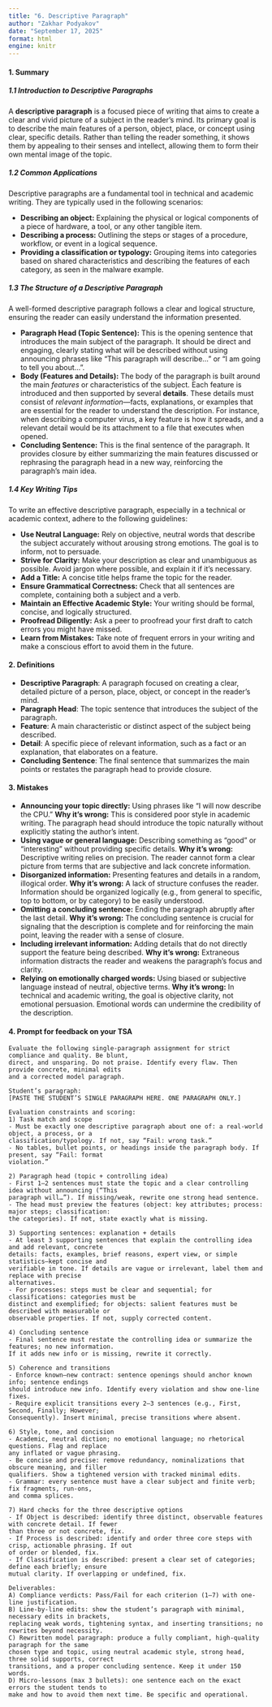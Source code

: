 ```yaml
---
title: "6. Descriptive Paragraph"
author: "Zakhar Podyakov"
date: "September 17, 2025"
format: html
engine: knitr
---
```


#### **1. Summary**

##### **1.1 Introduction to Descriptive Paragraphs**
A **descriptive paragraph** is a focused piece of writing that aims to create a clear and vivid picture of a subject in the reader's mind. Its primary goal is to describe the main features of a person, object, place, or concept using clear, specific details. Rather than telling the reader something, it shows them by appealing to their senses and intellect, allowing them to form their own mental image of the topic.

##### **1.2 Common Applications**
Descriptive paragraphs are a fundamental tool in technical and academic writing. They are typically used in the following scenarios:

*   **Describing an object:** Explaining the physical or logical components of a piece of hardware, a tool, or any other tangible item.
*   **Describing a process:** Outlining the steps or stages of a procedure, workflow, or event in a logical sequence.
*   **Providing a classification or typology:** Grouping items into categories based on shared characteristics and describing the features of each category, as seen in the malware example.

##### **1.3 The Structure of a Descriptive Paragraph**
A well-formed descriptive paragraph follows a clear and logical structure, ensuring the reader can easily understand the information presented.
<!-- DIAGRAM HERE -->

*   **Paragraph Head (Topic Sentence):** This is the opening sentence that introduces the main subject of the paragraph. It should be direct and engaging, clearly stating what will be described without using announcing phrases like "This paragraph will describe..." or "I am going to tell you about...".
*   **Body (Features and Details):** The body of the paragraph is built around the main *features* or characteristics of the subject. Each feature is introduced and then supported by several **details**. These details must consist of *relevant information*—facts, explanations, or examples that are essential for the reader to understand the description. For instance, when describing a computer virus, a key feature is how it spreads, and a relevant detail would be its attachment to a file that executes when opened.
*   **Concluding Sentence:** This is the final sentence of the paragraph. It provides closure by either summarizing the main features discussed or rephrasing the paragraph head in a new way, reinforcing the paragraph's main idea.

##### **1.4 Key Writing Tips**
To write an effective descriptive paragraph, especially in a technical or academic context, adhere to the following guidelines:

*   **Use Neutral Language:** Rely on objective, neutral words that describe the subject accurately without arousing strong emotions. The goal is to inform, not to persuade.
*   **Strive for Clarity:** Make your description as clear and unambiguous as possible. Avoid jargon where possible, and explain it if it's necessary.
*   **Add a Title:** A concise title helps frame the topic for the reader.
*   **Ensure Grammatical Correctness:** Check that all sentences are complete, containing both a subject and a verb.
*   **Maintain an Effective Academic Style:** Your writing should be formal, concise, and logically structured.
*   **Proofread Diligently:** Ask a peer to proofread your first draft to catch errors you might have missed.
*   **Learn from Mistakes:** Take note of frequent errors in your writing and make a conscious effort to avoid them in the future.

#### **2. Definitions**

*   **Descriptive Paragraph**: A paragraph focused on creating a clear, detailed picture of a person, place, object, or concept in the reader's mind.
*   **Paragraph Head**: The topic sentence that introduces the subject of the paragraph.
*   **Feature**: A main characteristic or distinct aspect of the subject being described.
*   **Detail**: A specific piece of relevant information, such as a fact or an explanation, that elaborates on a feature.
*   **Concluding Sentence**: The final sentence that summarizes the main points or restates the paragraph head to provide closure.

#### **3. Mistakes**

*   **Announcing your topic directly:** Using phrases like "I will now describe the CPU." **Why it's wrong:** This is considered poor style in academic writing. The paragraph head should introduce the topic naturally without explicitly stating the author's intent.
*   **Using vague or general language:** Describing something as "good" or "interesting" without providing specific details. **Why it's wrong:** Descriptive writing relies on precision. The reader cannot form a clear picture from terms that are subjective and lack concrete information.
*   **Disorganized information:** Presenting features and details in a random, illogical order. **Why it's wrong:** A lack of structure confuses the reader. Information should be organized logically (e.g., from general to specific, top to bottom, or by category) to be easily understood.
*   **Omitting a concluding sentence:** Ending the paragraph abruptly after the last detail. **Why it's wrong:** The concluding sentence is crucial for signaling that the description is complete and for reinforcing the main point, leaving the reader with a sense of closure.
*   **Including irrelevant information:** Adding details that do not directly support the feature being described. **Why it's wrong:** Extraneous information distracts the reader and weakens the paragraph's focus and clarity.
*   **Relying on emotionally charged words:** Using biased or subjective language instead of neutral, objective terms. **Why it's wrong:** In technical and academic writing, the goal is objective clarity, not emotional persuasion. Emotional words can undermine the credibility of the description.

#### **4. Prompt for feedback on your TSA**
```
Evaluate the following single-paragraph assignment for strict compliance and quality. Be blunt,
direct, and unsparing. Do not praise. Identify every flaw. Then provide concrete, minimal edits
and a corrected model paragraph.

Student’s paragraph:
[PASTE THE STUDENT’S SINGLE PARAGRAPH HERE. ONE PARAGRAPH ONLY.]

Evaluation constraints and scoring:
1) Task match and scope
- Must be exactly one descriptive paragraph about one of: a real-world object, a process, or a
classification/typology. If not, say “Fail: wrong task.”
- No tables, bullet points, or headings inside the paragraph body. If present, say “Fail: format
violation.”

2) Paragraph head (topic + controlling idea)
- First 1–2 sentences must state the topic and a clear controlling idea without announcing (“This
paragraph will…”). If missing/weak, rewrite one strong head sentence.
- The head must preview the features (object: key attributes; process: major steps; classification:
the categories). If not, state exactly what is missing.

3) Supporting sentences: explanation + details
- At least 3 supporting sentences that explain the controlling idea and add relevant, concrete
details: facts, examples, brief reasons, expert view, or simple statistics—kept concise and
verifiable in tone. If details are vague or irrelevant, label them and replace with precise
alternatives.
- For processes: steps must be clear and sequential; for classifications: categories must be
distinct and exemplified; for objects: salient features must be described with measurable or
observable properties. If not, supply corrected content.

4) Concluding sentence
- Final sentence must restate the controlling idea or summarize the features; no new information.
If it adds new info or is missing, rewrite it correctly.

5) Coherence and transitions
- Enforce known–new contract: sentence openings should anchor known info; sentence endings
should introduce new info. Identify every violation and show one-line fixes.
- Require explicit transitions every 2–3 sentences (e.g., First, Second, Finally; However;
Consequently). Insert minimal, precise transitions where absent.

6) Style, tone, and concision
- Academic, neutral diction; no emotional language; no rhetorical questions. Flag and replace
any inflated or vague phrasing.
- Be concise and precise: remove redundancy, nominalizations that obscure meaning, and filler
qualifiers. Show a tightened version with tracked minimal edits.
- Grammar: every sentence must have a clear subject and finite verb; fix fragments, run-ons,
and comma splices.

7) Hard checks for the three descriptive options
- If Object is described: identify three distinct, observable features with concrete detail. If fewer
than three or not concrete, fix.
- If Process is described: identify and order three core steps with crisp, actionable phrasing. If out
of order or blended, fix.
- If Classification is described: present a clear set of categories; define each briefly; ensure
mutual clarity. If overlapping or undefined, fix.

Deliverables:
A) Compliance verdicts: Pass/Fail for each criterion (1–7) with one-line justification.
B) Line-by-line edits: show the student’s paragraph with minimal, necessary edits in brackets,
replacing weak words, tightening syntax, and inserting transitions; no rewrites beyond necessity.
C) Rewritten model paragraph: produce a fully compliant, high-quality paragraph for the same
chosen type and topic, using neutral academic style, strong head, three solid supports, correct
transitions, and a proper concluding sentence. Keep it under 150 words.
D) Micro-lessons (max 3 bullets): one sentence each on the exact errors the student tends to
make and how to avoid them next time. Be specific and operational.
```